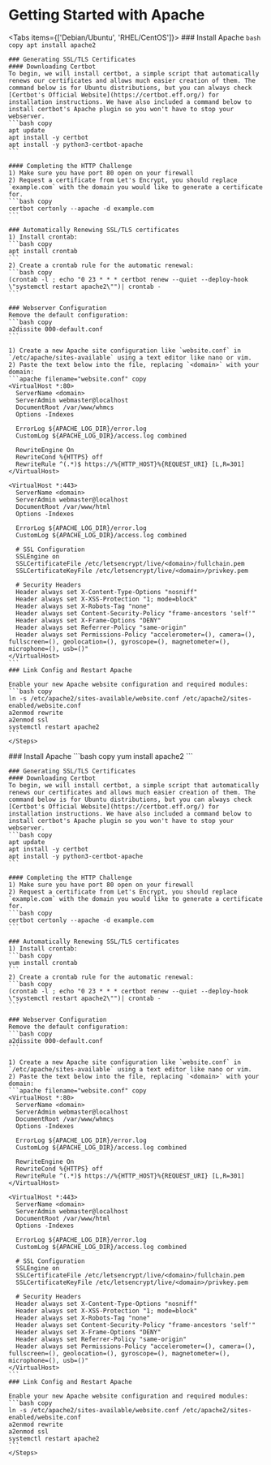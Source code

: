 
# Getting Started with Apache
<Tabs items={['Debian/Ubuntu', 'RHEL/CentOS']}>
  <Tab>
    <Steps>
    ### Install Apache
    ```bash copy
    apt install apache2
    ```

    ### Generating SSL/TLS Certificates
    #### Downloading Certbot
    To begin, we will install certbot, a simple script that automatically renews our certificates and allows much easier creation of them. The command below is for Ubuntu distributions, but you can always check [Certbot's Official Website](https://certbot.eff.org/) for installation instructions. We have also included a command below to install certbot's Apache plugin so you won't have to stop your webserver.
    ```bash copy
    apt update
    apt install -y certbot
    apt install -y python3-certbot-apache
    ```

    #### Completing the HTTP Challenge
    1) Make sure you have port 80 open on your firewall
    2) Request a certificate from Let's Encrypt, you should replace `example.com` with the domain you would like to generate a certificate for.
    ```bash copy
    certbot certonly --apache -d example.com
    ```

    ### Automatically Renewing SSL/TLS certificates
    1) Install crontab:
    ```bash copy
    apt install crontab
    ```
    2) Create a crontab rule for the automatic renewal:
    ```bash copy
    (crontab -l ; echo "0 23 * * * certbot renew --quiet --deploy-hook \"systemctl restart apache2\"")| crontab -
    ```

    ### Webserver Configuration
    Remove the default configuration:
    ```bash copy
    a2dissite 000-default.conf
    ```

    1) Create a new Apache site configuration like `website.conf` in `/etc/apache/sites-available` using a text editor like nano or vim.
    2) Paste the text below into the file, replacing `<domain>` with your domain:
    ```apache filename="website.conf" copy
    <VirtualHost *:80>
      ServerName <domain>
      ServerAdmin webmaster@localhost
      DocumentRoot /var/www/whmcs
      Options -Indexes

      ErrorLog ${APACHE_LOG_DIR}/error.log
      CustomLog ${APACHE_LOG_DIR}/access.log combined

      RewriteEngine On
      RewriteCond %{HTTPS} off
      RewriteRule ^(.*)$ https://%{HTTP_HOST}%{REQUEST_URI} [L,R=301]
    </VirtualHost>

    <VirtualHost *:443>
      ServerName <domain>
      ServerAdmin webmaster@localhost
      DocumentRoot /var/www/html
      Options -Indexes

      ErrorLog ${APACHE_LOG_DIR}/error.log
      CustomLog ${APACHE_LOG_DIR}/access.log combined

      # SSL Configuration
      SSLEngine on
      SSLCertificateFile /etc/letsencrypt/live/<domain>/fullchain.pem
      SSLCertificateKeyFile /etc/letsencrypt/live/<domain>/privkey.pem

      # Security Headers
      Header always set X-Content-Type-Options "nosniff"
      Header always set X-XSS-Protection "1; mode=block"
      Header always set X-Robots-Tag "none"
      Header always set Content-Security-Policy "frame-ancestors 'self'"
      Header always set X-Frame-Options "DENY"
      Header always set Referrer-Policy "same-origin"
      Header always set Permissions-Policy "accelerometer=(), camera=(), fullscreen=(), geolocation=(), gyroscope=(), magnetometer=(), microphone=(), usb=()"
    </VirtualHost>
    ```
    ### Link Config and Restart Apache

    Enable your new Apache website configuration and required modules:
    ```bash copy
    ln -s /etc/apache2/sites-available/website.conf /etc/apache2/sites-enabled/website.conf
    a2enmod rewrite
    a2enmod ssl
    systemctl restart apache2
    ```
    </Steps>
  </Tab>
  <Tab>
    <Steps>
    ### Install Apache
    ```bash copy
    yum install apache2
    ```

    ### Generating SSL/TLS Certificates
    #### Downloading Certbot
    To begin, we will install certbot, a simple script that automatically renews our certificates and allows much easier creation of them. The command below is for Ubuntu distributions, but you can always check [Certbot's Official Website](https://certbot.eff.org/) for installation instructions. We have also included a command below to install certbot's Apache plugin so you won't have to stop your webserver.
    ```bash copy
    apt update
    apt install -y certbot
    apt install -y python3-certbot-apache
    ```

    #### Completing the HTTP Challenge
    1) Make sure you have port 80 open on your firewall
    2) Request a certificate from Let's Encrypt, you should replace `example.com` with the domain you would like to generate a certificate for.
    ```bash copy
    certbot certonly --apache -d example.com
    ```

    ### Automatically Renewing SSL/TLS certificates
    1) Install crontab:
    ```bash copy
    yum install crontab
    ```
    2) Create a crontab rule for the automatic renewal:
    ```bash copy
    (crontab -l ; echo "0 23 * * * certbot renew --quiet --deploy-hook \"systemctl restart apache2\"")| crontab -
    ```

    ### Webserver Configuration
    Remove the default configuration:
    ```bash copy
    a2dissite 000-default.conf
    ```

    1) Create a new Apache site configuration like `website.conf` in `/etc/apache/sites-available` using a text editor like nano or vim.
    2) Paste the text below into the file, replacing `<domain>` with your domain:
    ```apache filename="website.conf" copy
    <VirtualHost *:80>
      ServerName <domain>
      ServerAdmin webmaster@localhost
      DocumentRoot /var/www/whmcs
      Options -Indexes

      ErrorLog ${APACHE_LOG_DIR}/error.log
      CustomLog ${APACHE_LOG_DIR}/access.log combined

      RewriteEngine On
      RewriteCond %{HTTPS} off
      RewriteRule ^(.*)$ https://%{HTTP_HOST}%{REQUEST_URI} [L,R=301]
    </VirtualHost>

    <VirtualHost *:443>
      ServerName <domain>
      ServerAdmin webmaster@localhost
      DocumentRoot /var/www/html
      Options -Indexes

      ErrorLog ${APACHE_LOG_DIR}/error.log
      CustomLog ${APACHE_LOG_DIR}/access.log combined

      # SSL Configuration
      SSLEngine on
      SSLCertificateFile /etc/letsencrypt/live/<domain>/fullchain.pem
      SSLCertificateKeyFile /etc/letsencrypt/live/<domain>/privkey.pem

      # Security Headers
      Header always set X-Content-Type-Options "nosniff"
      Header always set X-XSS-Protection "1; mode=block"
      Header always set X-Robots-Tag "none"
      Header always set Content-Security-Policy "frame-ancestors 'self'"
      Header always set X-Frame-Options "DENY"
      Header always set Referrer-Policy "same-origin"
      Header always set Permissions-Policy "accelerometer=(), camera=(), fullscreen=(), geolocation=(), gyroscope=(), magnetometer=(), microphone=(), usb=()"
    </VirtualHost>
    ```
    ### Link Config and Restart Apache

    Enable your new Apache website configuration and required modules:
    ```bash copy
    ln -s /etc/apache2/sites-available/website.conf /etc/apache2/sites-enabled/website.conf
    a2enmod rewrite
    a2enmod ssl
    systemctl restart apache2
    ```
    </Steps>
  </Tab>
</Tabs>
